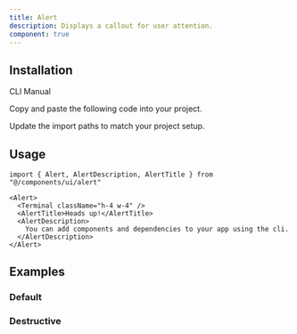 ```yaml
---
title: Alert
description: Displays a callout for user attention.
component: true
---
```


<ComponentPreview
  name="alert-demo"
  title="An alert with an icon, title and description."
  description="An alert with an icon, title and description. The title says 'Heads up!' and the description is 'You can add components to your app using the cli.'."
/>

## Installation

<Tabs defaultValue="cli">

<TabsList>
  <TabsTrigger value="cli">CLI</TabsTrigger>
  <TabsTrigger value="manual">Manual</TabsTrigger>
</TabsList>
<TabsContent value="cli">

<RegistryAdd componentName="alert" />

</TabsContent>

<TabsContent value="manual">

<Steps>

<Step>Copy and paste the following code into your project.</Step>

<ComponentSource name="alert" />

<Step>Update the import paths to match your project setup.</Step>

</Steps>

</TabsContent>

</Tabs>

## Usage

```tsx
import { Alert, AlertDescription, AlertTitle } from "@/components/ui/alert"
```

```tsx
<Alert>
  <Terminal className="h-4 w-4" />
  <AlertTitle>Heads up!</AlertTitle>
  <AlertDescription>
    You can add components and dependencies to your app using the cli.
  </AlertDescription>
</Alert>
```

## Examples

### Default

<ComponentPreview
  name="alert-demo"
  title="An alert with an icon, title and description."
  description="An alert with an icon, title and description. The title says 'Heads up!' and the description is 'You can add components to your app using the cli.'."
/>

### Destructive

<ComponentPreview
  name="alert-destructive"
  title="An alert with a destructive variant."
  description="An alert with a destructive variant. The title says 'Delete this item?' and the description is 'This action cannot be undone.'."
/>
